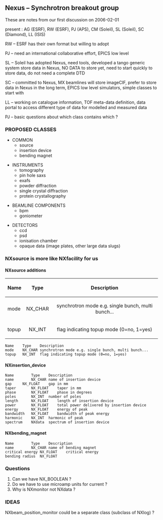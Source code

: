 == Nexus – Synchrotron breakout group ==

These are notes from our first discussion on 2006-02-01


present : AG (ESRF), RW (ESRF), PJ (APS), CM (Soleil), SL (Soleil), SC (Diamond), LL (ISIS)

RW – ESRF has their own format but willing to adopt

PJ – need an international collaborative effort, EPICS low level

SL – Soleil has adopted Nexus, need tools, developed a tango generic system store data in Nexus, NO DATA to store yet, need to start quickly to store data, do not need a complete DTD

SC – committed to Nexus, MX beamlines will store imageCIF, prefer to store data in Nexus in the long term, EPICS low level simulators, simple classes to start with

LL – working on catalogue information, TOF meta-data definition, data portal to access different type of data for modelled and measured data

PJ – basic questions about which class contains which ?

===PROPOSED CLASSES===

*COMMON
**source
**insertion device
**bending magnet

*INSTRUMENTS
**tomography 
**pin hole saxs
**exafs
**powder diffraction 
**single crystal diffraction
**protein crystallography

*BEAMLINE COMPONENTS
**bpm
**goniometer

*DETECTORS
**ccd
**psd
**ionisation chamber
**opaque data (image plates, other large data slugs)


===NXsource is more like NXfacility for us===

====NXsource additions====

{| align="center" border="1"
|-
! Name || Type || Description
|-
! mode	
| align="center" | NX_CHAR
| align="center" | synchrotron mode e.g. single bunch, multi bunch...
|-
! topup
| align="center" | NX_INT
| align="center" | flag indicating topup mode (0=no, 1=yes)
|}

<pre>
Name	Type	Description	
mode	NX_CHAR	synchrotron mode e.g. single bunch, multi bunch...	
topup	NX_INT	flag indicating topup mode (0=no, 1=yes)	
</pre>

====NXinsertion_device====

<pre>
Name		Type	Description	
name		NX_CHAR	name of insertion device	
gap		NX_FLOAT	gap in mm	
taper		NX_FLOAT	taper in mm	
phase		NX_FLOAT	phase in degrees	
poles		NX_INT	number of poles	
length		NX_FLOAT	length of insertion device	
power		NX_FLOAT	total power delivered by insertion device	
energy		NX_FLOAT	energy of peak	
bandwidth	NX_FLOAT	bandwidth of peak energy	
harmonic	NX_INT	harmonic of peak	
spectrum	NXdata	spectrum of insertion device	
</pre>
			
			
			

====NXbending_magnet====

<pre>
Name		Type	Description	
name		NX_CHAR	name of bending magnet	
critical energy	NX_FLOAT	critical energy	
bending radius	NX_FLOAT		
</pre>
			
			
			

===Questions===

#Can we have NX_BOOLEAN ?
#Do we have to use microamp units for current ?
#Why is NXmonitor not NXdata ?

===IDEAS===

NXbeam_position_monitor could be a separate class (subclass of NXlog) ?